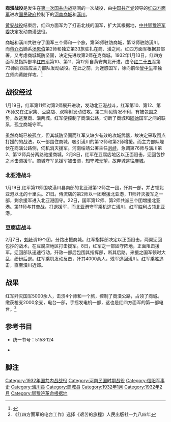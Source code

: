 {{Infobox Military Conflict
|conflict=商潢战役
|partof=[[第一次国共内战|第一次国共内战]]
|image=[[File:Shanghuangzhanyi.gif|400px]]
|caption=
|date=1932年1月19日至2月10日
|place=[[商城|商城]]、[[潢川|潢川]]
|casus=
|territory=红军控制了商潢公路，占领了商城
|result=红军胜利
|combatant1=[[File:中國工農紅軍軍旗.svg|22px]] [[红四方面军|红四方面军]]第10、第11、第12、第73师
|combatant2=[[File:Flag_of_the_Republic_of_China_Army.svg|22px]][[国民革命军|国民革命军]] 第2、第12、第58师和独立第33旅<br/>[[File:Flag_of_the_Republic_of_China_Army.svg|22px]] [[国民革命军|国民革命军]]第76师<small>（援军）</small>
|commander1=[[File:Flag_of_the_Chinese_Communist_Party.svg|22px]] [[徐向前|徐向前]]<br/>[[File:Flag_of_the_Chinese_Communist_Party.svg|22px]] [[陈昌浩|陈昌浩]]
|commander2=[[File:Flag_of_the_Republic_of_China.svg|22px]] [[张钫|张钫]]<small>（援军）</small>
|strength1=4个师
|strength2=一四个师和一个旅
|casualties1=不详
|casualties2=5000余人
|notes=
}}
'''商潢战役'''是发生在[[第一次国共内战|第一次国共内战]]期间的一次战役，由[[中国共产党|中国共产党]]领导的[[红四方面军|红四方面军]]进攻[[国民政府|国民政府]]控制下的[[河南|河南]][[商城|商城]]和[[潢川|潢川]]。

[[黄安战役|黄安战役]]结束后，红四方面军为了打击北线的国军，扩大其根据地，[[中共鄂豫皖军委|中共鄂豫皖军委]]决定发动商潢战役。

商城和潢川共驻守了国军三个师和一个旅，第58师驻防商城，第12师驻防潢川，而[[蒋介石|蒋介石]]嫡系[[汤恩伯|汤恩伯]]第2师和独立第33旅驻扎在商、潢之间。红四方面军根据其部署，又考虑商城城防坚固，决定先进攻第2师在克商城。1932年1月13日，红四方面军总指挥部率[[红四军_(红四方面军)|红四军]]第10、第11、第12师自黄安向北开进，由令[[红二十五军|红二十五军]]第73师向西策应主力部队发动战役。在此之前，为迷惑国军，徐向前命[[曾中生|曾中生]]率独立师向黄陂佯攻。<ref>{{cite web |url=http://book.tiexue.net/Content_727809.html |language=中文 |title=悲壮的史诗—红四方面军纪实  商潢之战 |publisher=铁血网 |date=2010-05-11 |accessdate=2010-07-06 |deadurl=yes |archiveurl=https://web.archive.org/web/20100704175903/http://book.tiexue.net/Content_727809.html |archivedate=2010-07-04 }}</ref>
==战役经过==
1月19日，红军第11师对第2师展开进攻，发动北亚港战斗，红军第10、第12、第76师又在江家集、豆腐店、双柳树发动进攻。第二师见情况不利，有被包围之势，故逃至商、潢两城。红军便控制了商潢公路，切断了商城和[[固始|固始]]国军之间的联系，孤立商城守军。

虽然商城已被孤立，但其城防坚固而红军又缺少有效的攻城武器，故决定采取围点打援的的战法，以一部围住商城，吸引潢川的第12师和第2师增援。而主力部队埋伏在商潢公路侧，伺机消灭援军。河南绥靖公署主任[[刘峙|刘峙]]，急调第76师与潢川第2、第12师兵分两路驰援商城。2月8日，红军在豆腐店地区以正面阻击，迂回包抄之术击溃援军。商城守军见援军被击溃，知守城无望，故弃城逃往[[麻城|麻城]]。
===北亚港战斗===
1月19日,红军第11师围攻潢川县南部的北亚港第12师之一团，歼其一部，并占领北亚港以北的十里头。21日。傅流店的第2师以一团增援北亚港，11师歼灭援军之一部，剩余援军进入北亚港固守。22日，国军第12师、第2师共派三个团增援北亚港。第11师与其奋战，打退援军，而北亚港守军乘机逃亡潢川，红军胜利占领北亚港。
===豆腐店战斗===
2月7日，[[刘峙|刘峙]]调19个团，分路出援商城。红军指挥部决定以正面阻击，两翼迂回包抄的战术，在豆腐店地区打击援军。8日，红军之一部固守阵地，正面阻击援军。迂回部队迅速行动，歼敌一部后包围其指挥部，断其后路。来援之国军顿时大乱，纷纷后退。红军乘机发动反击，歼其4000余人，残军逃回潢川。红军乘胜追击，直至潢川近郊。

==战果==
红军歼灭国军5000余人，击溃4个师和一个旅，控制了商潢公路，占领了商城。缴获枪支2000余支，电台一部，手摇发电机一部，这也是红四方面军的第一部电台。<ref>《红四方面军的电台工作》选择《艰苦的旅程》人民出版社一九八四年</ref>

==参考书目==
*{{cite book|author=王清魁 |title=《中国人民解放军战役集成》 |year=1987 |publisher=解放军出版社 |location=北京平安里3号}}统一书号：5158·124
*{{cite book|author=陈浩良 王同乐 刘立勤 |title=《中国人民解放军全史·中国人民解放军战斗战役总览（下）》 |year=2000 |publisher=军事科学出版社 |location=北京海淀区青龙桥 |isbn=7-80137-315-4}}

==脚注==
{{Reflist}}

{{第一次国共内战}}
[[Category:1932年国共内战战役|Category:1932年国共内战战役]]
[[Category:河南民国时期战役|Category:河南民国时期战役]]
[[Category:信阳军事史|Category:信阳军事史]]
[[Category:潢川县|Category:潢川县]]
[[Category:商城县|Category:商城县]]
[[Category:1932年1月|Category:1932年1月]]
[[Category:1932年2月|Category:1932年2月]]
[[Category:鄂豫皖革命根据地|Category:鄂豫皖革命根据地]]